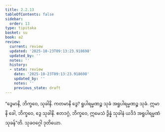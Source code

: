 ```yaml
---
title: 2.2.13
tableOfContents: false
sidebar:
  order: 13
type: tipitaka
basket: su
book: a2
review:
  current: review
  updated: '2025-10-23T09:13:23.918698'
  updated_by: ''
  notes: ''
  history:
  - state: review
    date: '2025-10-23T09:13:23.918698'
    updated_by: ''
    notes: ''
    previous_state: draft
---
```



<ReviewStatus review={frontmatter.review} showDetails={true} />

<HypothesisAnnotation frontmatter={frontmatter} />

<DynamicBreadcrumb />

<Division number="77" book="a2" e="ch" v="15" p="80">

<Paragraph number="157" book="a2">
“ဒွေမာနိ, ဘိက္ခဝေ, သုခါနိ. ကတမာနိ ဒွေ? ရူပါရမ္မဏဉ္စ သုခံ အရူပါရမ္မဏဉ္စ သုခံ. ဣမာနိ ခေါ, ဘိက္ခဝေ, ဒွေ သုခါနိ. ဧတဒဂ္ဂံ, ဘိက္ခဝေ, ဣမေသံ ဒွိန္နံ သုခါနံ ယဒိဒံ အရူပါရမ္မဏံ သုခန်”တိ.

</Paragraph>
</Division>

<Paragraph number="158" type="center" book="a2">
သုခဝဂ္ဂေါ ဒုတိယော.
</Paragraph>